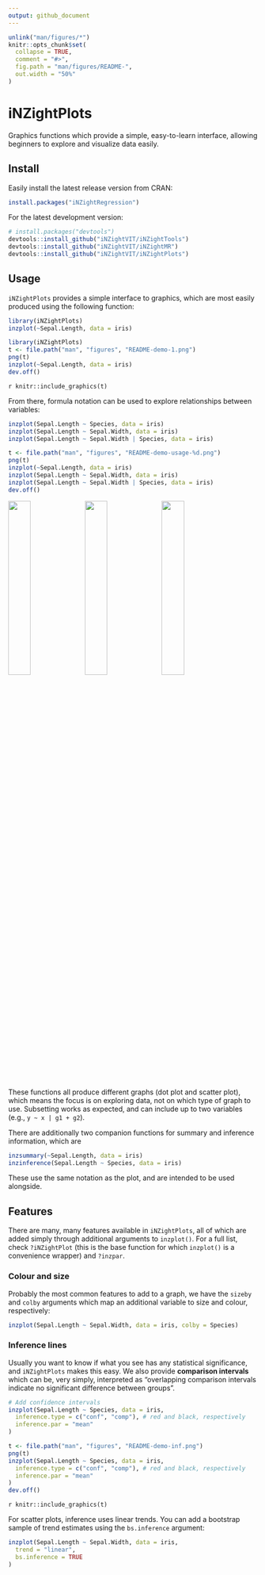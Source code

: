 ```yaml
---
output: github_document
---
```


```r
unlink("man/figures/*")
knitr::opts_chunk$set(
  collapse = TRUE,
  comment = "#>",
  fig.path = "man/figures/README-",
  out.width = "50%"
)
```

# iNZightPlots

Graphics functions which provide a simple, easy-to-learn interface, allowing beginners to explore and visualize data easily.


## Install

Easily install the latest release version from CRAN:
``` r
install.packages("iNZightRegression")
```

For the latest development version:
```r
# install.packages("devtools")
devtools::install_github("iNZightVIT/iNZightTools")
devtools::install_github("iNZightVIT/iNZightMR")
devtools::install_github("iNZightVIT/iNZightPlots")
```

## Usage

`iNZightPlots` provides a simple interface to graphics, which are most easily produced using the following function:
```r
library(iNZightPlots)
inzplot(~Sepal.Length, data = iris)
```

```r
library(iNZightPlots)
t <- file.path("man", "figures", "README-demo-1.png")
png(t)
inzplot(~Sepal.Length, data = iris)
dev.off()
```
`r knitr::include_graphics(t)`

From there, formula notation can be used to explore relationships between variables:
```r
inzplot(Sepal.Length ~ Species, data = iris)
inzplot(Sepal.Length ~ Sepal.Width, data = iris)
inzplot(Sepal.Length ~ Sepal.Width | Species, data = iris)
```

```r
t <- file.path("man", "figures", "README-demo-usage-%d.png")
png(t)
inzplot(~Sepal.Length, data = iris)
inzplot(Sepal.Length ~ Sepal.Width, data = iris)
inzplot(Sepal.Length ~ Sepal.Width | Species, data = iris)
dev.off()
```
<img src="man/figures/README-demo-usage-2.png" width="30%" />
<img src="man/figures/README-demo-usage-3.png" width="30%" />
<img src="man/figures/README-demo-usage-4.png" width="30%" />

These functions all produce different graphs (dot plot and scatter plot), which means the focus is on exploring data, not on which type of graph to use. Subsetting works as expected, and can include up to two variables (e.g., `y ~ x | g1 + g2`).

There are additionally two companion functions for summary and inference information, which are
```r
inzsummary(~Sepal.Length, data = iris)
inzinference(Sepal.Length ~ Species, data = iris)
```
These use the same notation as the plot, and are intended to be used alongside.


## Features

There are many, many features available in `iNZightPlots`, all of which are added simply through additional arguments to `inzplot()`. For a full list, check `?iNZightPlot` (this is the base function for which `inzplot()` is a convenience wrapper) and `?inzpar`.


### Colour and size

Probably the most common features to add to a graph, we have the `sizeby` and `colby` arguments which map an additional variable to size and colour, respectively:
```r
inzplot(Sepal.Length ~ Sepal.Width, data = iris, colby = Species)
```

### Inference lines

Usually you want to know if what you see has any statistical significance, and `iNZightPlots` makes this easy. We also provide __comparison intervals__ which can be, very simply, interpreted as "overlapping comparison intervals indicate no significant difference between groups".
```r
# Add confidence intervals
inzplot(Sepal.Length ~ Species, data = iris,
  inference.type = c("conf", "comp"), # red and black, respectively
  inference.par = "mean"
)
```

```r
t <- file.path("man", "figures", "README-demo-inf.png")
png(t)
inzplot(Sepal.Length ~ Species, data = iris,
  inference.type = c("conf", "comp"), # red and black, respectively
  inference.par = "mean"
)
dev.off()
```

`r knitr::include_graphics(t)`

For scatter plots, inference uses linear trends. You can add a bootstrap sample of trend estimates using the `bs.inference` argument:
```r
inzplot(Sepal.Length ~ Sepal.Width, data = iris,
  trend = "linear",
  bs.inference = TRUE
)
```
